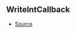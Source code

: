 ## WriteIntCallback



- [Source](https://github.com/Androz2091/discord-player/blob/3861a2c/packages/equalizer/src/equalizer/ChannelProcessor.ts#L4)